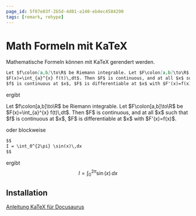 ```yaml
---
page_id: 5f07e03f-2b5d-4d01-a140-eb4ec4584290
tags: [remark, rehype]
---
```


# Math Formeln mit KaTeX

Mathematische Formeln können mit KaTeX gerendert werden.

```md
Let $f\colon[a,b]\to\R$ be Riemann integrable. Let $F\colon[a,b]\to\R$ be
$F(x)=\int_{a}^{x} f(t)\,dt$. Then $F$ is continuous, and at all $x$ such that
$f$ is continuous at $x$, $F$ is differentiable at $x$ with $F'(x)=f(x)$.
```	

ergibt

<BrowserWindow>
Let $f\colon[a,b]\to\R$ be Riemann integrable. Let $F\colon[a,b]\to\R$ be
$F(x)=\int_{a}^{x} f(t)\,dt$. Then $F$ is continuous, and at all $x$ such that
$f$ is continuous at $x$, $F$ is differentiable at $x$ with $F'(x)=f(x)$.

</BrowserWindow>

oder blockweise

```md
$$
I = \int_0^{2\pi} \sin(x)\,dx
$$
```

ergibt
<BrowserWindow>
$$
I = \int_0^{2\pi} \sin(x)\,dx
$$
</BrowserWindow>

## Installation

[Anleitung KaTeX für Docusaurus](https://docusaurus.io/docs/markdown-features/math-equations)